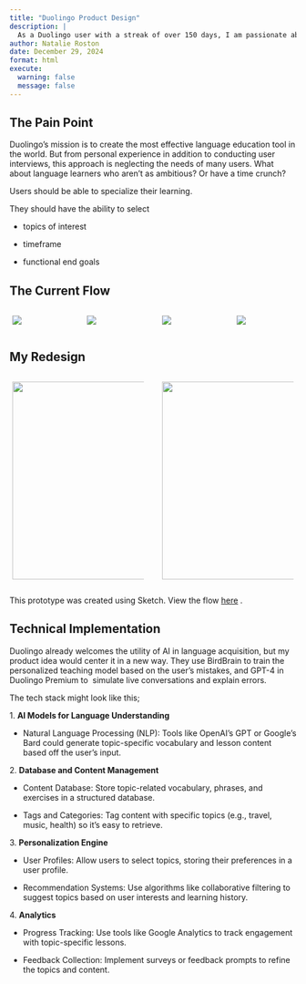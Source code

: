 ```yaml
---
title: "Duolingo Product Design"
description: |
  As a Duolingo user with a streak of over 150 days, I am passionate about the app. However, I had a few ideas for how Duolingo could personalize the experience; namely through use of AI at the setup stage. 
author: Natalie Roston
date: December 29, 2024
format: html
execute:
  warning: false
  message: false
---
```


## The Pain Point

Duolingo's mission is to create the most effective language education tool in the world. But from personal experience in addition to conducting user interviews, this approach is neglecting the needs of many users. What about language learners who aren’t as ambitious? Or have a time crunch?

Users should be able to specialize their learning.

They should have the ability to select 

-   topics of interest

-   timeframe 

-   functional end goals

## The Current Flow

::: {.columns style="display: flex; flex-wrap: nowrap; justify-content: space-between;"}
::: {.column width="24%" style="padding-right: 1%; padding-left: 1%;"}
![](images/1DB0EE68-DF48-4213-93A7-685A3ACDF262_1_105_c.jpeg)
:::

::: {.column width="24%" style="padding-right: 1%; padding-left: 1%;"}
![](images/487439DC-0E7C-426A-9AAE-4D0BE65D551B_1_105_c.jpeg)
:::

::: {.column width="24%" style="padding-right: 1%; padding-left: 1%;"}
![](images/0CDBA028-ED8F-4210-829F-7E22E83066B0_1_105_c.jpeg)
:::

::: {.column width="24%" style="padding-right: 1%; padding-left: 1%;"}
![](images/27DA8A9E-DA92-4201-83DE-12CBB49F2289_1_105_c.jpeg)
:::
:::

## My Redesign

::: {.columns style="display: flex; flex-wrap: nowrap; justify-content: space-between;"}
::: {.column width="48%" style="padding-right: 1%; padding-left: 1%;"}
![](images/clipboard-4290558612.png){width="347"}
:::

::: {.column width="48%" style="padding-right: 1%; padding-left: 1%;"}
![](images/clipboard-3530143762.png){width="347"}
:::
:::

This prototype was created using Sketch. View the flow [here](https://www.sketch.com/s/fa967130-4eb5-4c51-96b7-3657af31e08f/prototype/AE5663E8-6993-4D88-8C4F-2E359BE0DEA0/a/AE5663E8-6993-4D88-8C4F-2E359BE0DEA0) .

## Technical Implementation

Duolingo already welcomes the utility of AI in language acquisition, but my product idea would center it in a new way. They use BirdBrain to train the personalized teaching model based on the user’s mistakes, and GPT-4 in Duolingo Premium to  simulate live conversations and explain errors.

The tech stack might look like this;

1\. **AI Models for Language Understanding**

-   Natural Language Processing (NLP): Tools like OpenAI's GPT or Google's Bard could generate topic-specific vocabulary and lesson content based off the user's input.

2\. **Database and Content Management**

-   Content Database: Store topic-related vocabulary, phrases, and exercises in a structured database.

-   Tags and Categories: Tag content with specific topics (e.g., travel, music, health) so it’s easy to retrieve.

3\. **Personalization Engine**

-   User Profiles: Allow users to select topics, storing their preferences in a user profile.

-   Recommendation Systems: Use algorithms like collaborative filtering to suggest topics based on user interests and learning history.

4\. **Analytics**

-   Progress Tracking: Use tools like Google Analytics to track engagement with topic-specific lessons.

-   Feedback Collection: Implement surveys or feedback prompts to refine the topics and content.



